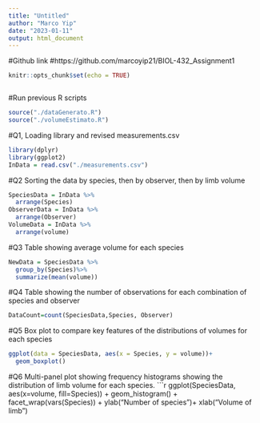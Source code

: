 ```yaml
---
title: "Untitled"
author: "Marco Yip"
date: "2023-01-11"
output: html_document
---
```


#Github link 
#https://github.com/marcoyip21/BIOL-432_Assignment1
```r
knitr::opts_chunk$set(echo = TRUE)
```

```{}

```

#Run previous R scripts 
```r
source("./dataGenerato.R")
source("./volumeEstimato.R")
```

#Q1, Loading library and revised measurements.csv
```r
library(dplyr)
library(ggplot2)
InData = read.csv("./measurements.csv")
```

#Q2 Sorting the data by species, then by observer, then by limb volume
```r
SpeciesData = InData %>% 
  arrange(Species)
ObserverData = InData %>% 
  arrange(Observer)
VolumeData = InData %>% 
  arrange(volume)
```

#Q3 Table showing average volume for each species
```r
NewData = SpeciesData %>% 
  group_by(Species)%>%
  summarize(mean(volume))
```

#Q4 Table showing the number of observations for each combination of species and observer 
```r
DataCount=count(SpeciesData,Species, Observer)
```

#Q5 Box plot to compare key features of the distributions of volumes for each species
```r
ggplot(data = SpeciesData, aes(x = Species, y = volume))+
  geom_boxplot()
```

#Q6 Multi-panel plot showing frequency histograms showing the distribution of limb volume for each species.
```r
ggplot(SpeciesData, aes(x=volume, fill=Species)) +
  geom_histogram() + 
  facet_wrap(vars(Species)) + 
  ylab("Number of species")+ xlab("Volume of limb")
